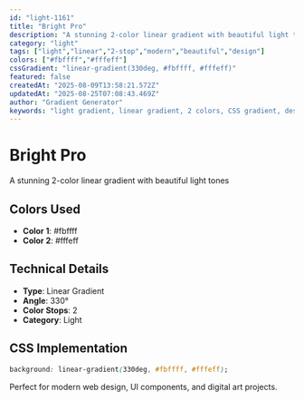 ```yaml
---
id: "light-1161"
title: "Bright Pro"
description: "A stunning 2-color linear gradient with beautiful light tones"
category: "light"
tags: ["light","linear","2-stop","modern","beautiful","design"]
colors: ["#fbffff","#fffeff"]
cssGradient: "linear-gradient(330deg, #fbffff, #fffeff)"
featured: false
createdAt: "2025-08-09T13:58:21.572Z"
updatedAt: "2025-08-25T07:08:43.469Z"
author: "Gradient Generator"
keywords: "light gradient, linear gradient, 2 colors, CSS gradient, design, #fbffff, #fffeff"
---
```


# Bright Pro

A stunning 2-color linear gradient with beautiful light tones

## Colors Used
- **Color 1**: #fbffff
- **Color 2**: #fffeff

## Technical Details
- **Type**: Linear Gradient
- **Angle**: 330°
- **Color Stops**: 2
- **Category**: Light

## CSS Implementation
```css
background: linear-gradient(330deg, #fbffff, #fffeff);
```

Perfect for modern web design, UI components, and digital art projects.
